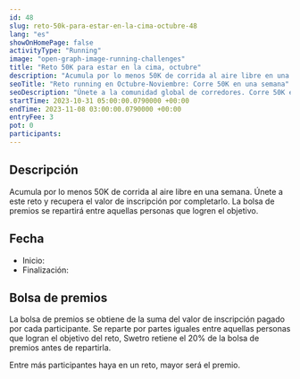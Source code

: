 ```yaml
---
id: 48
slug: reto-50k-para-estar-en-la-cima-octubre-48
lang: "es"
showOnHomePage: false
activityType: "Running"
image: "open-graph-image-running-challenges"
title: "Reto 50K para estar en la cima, octubre"
description: "Acumula por lo menos 50K de corrida al aire libre en una semana. Únete a este reto y recupera el valor de inscripción por completarlo. La bolsa de premios se repartirá entre aquellas personas que logren el objetivo."
seoTitle: "Reto running en Octubre-Noviembre: Corre 50K en una semana"
seoDescription: "Únete a la comunidad global de corredores. Corre 50K en una semana, conecta y compite con atletas de todo el mundo. ¡Inscríbete hoy!"
startTime: 2023-10-31 05:00:00.0790000 +00:00
endTime: 2023-11-08 03:00:00.0790000 +00:00
entryFee: 3
pot: 0
participants:
---
```



## Descripción

Acumula por lo menos 50K de corrida al aire libre en una semana. Únete a este reto y recupera el valor de inscripción por completarlo. La bolsa de premios se repartirá entre aquellas personas que logren el objetivo.

## Fecha

- Inicio: <LocalDate dateUtc={frontmatter.startTime} client:load />
- Finalización: <LocalDate dateUtc={frontmatter.endTime} client:load />

## Bolsa de premios

La bolsa de premios se obtiene de la suma del valor de inscripción pagado por cada participante. Se reparte por partes iguales entre aquellas personas que logran el objetivo del reto, Swetro retiene el 20% de la bolsa de premios antes de repartirla.

Entre más participantes haya en un reto, mayor será el premio.
